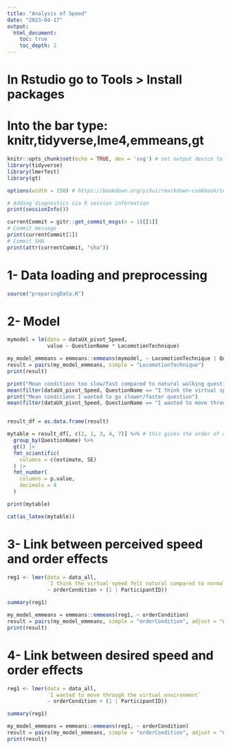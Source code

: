 ```yaml
---
title: "Analysis of Speed"
date: "2023-04-17"
output:
  html_document:
    toc: true
    toc_depth: 2
---
```


# In Rstudio go to Tools > Install packages 
# Into the bar type: knitr,tidyverse,lme4,emmeans,gt
```r
knitr::opts_chunk$set(echo = TRUE, dev = 'svg') # set output device to svg
library(tidyverse)
library(lmerTest)
library(gt)

options(width = 150) # https://bookdown.org/yihui/rmarkdown-cookbook/text-width.html
```


```r
# Adding diagnostics via R session information
print(sessionInfo())
```

```r
currentCommit = gitr::get_commit_msgs(n = 1)[[1]]
# Commit message
print(currentCommit[1])
# Commit SHA
print(attr(currentCommit, "sha"))
```


# 1- Data loading and preprocessing

```r
source("preparingData.R")
```


# 2- Model

```r
mymodel = lm(data = dataUX_pivot_Speed, 
             value ~ QuestionName * LocomotionTechnique)

my_model_emmeans = emmeans::emmeans(mymodel, ~ LocomotionTechnique | QuestionName)
result = pairs(my_model_emmeans, simple = "LocomotionTechnique")
print(result)

print("Mean conditions too slow/fast compared to natural walking question")
mean(filter(dataUX_pivot_Speed, QuestionName == "I think the virtual speed felt natural compared to normal walking")$value)
print("Mean conditions I wanted to go slower/faster question")
mean(filter(dataUX_pivot_Speed, QuestionName == "I wanted to move through the virtual environment")$value)


result_df = as.data.frame(result)

mytable = result_df[, c(2, 1, 3, 4, 7)] %>% # this gives the order of columns
  group_by(QuestionName) %>%
  gt() |>
  fmt_scientific(
    columns = c(estimate, SE)
  ) |>
  fmt_number(
    columns = p.value, 
    decimals = 4
  )

print(mytable)

cat(as_latex(mytable))
```


# 3- Link between perceived speed and order effects

```r
reg1 <- lmer(data = data_all,
             `I think the virtual speed felt natural compared to normal walking` 
             ~ orderCondition + (1 | ParticipantID))

summary(reg1)
```

```r
my_model_emmeans = emmeans::emmeans(reg1, ~ orderCondition)
result = pairs(my_model_emmeans, simple = "orderCondition", adjust = "none")
print(result)
```


# 4- Link between desired speed and order effects

```r
reg1 <- lmer(data = data_all,
             `I wanted to move through the virtual environment` 
             ~ orderCondition + (1 | ParticipantID))

summary(reg1)
```

```r
my_model_emmeans = emmeans::emmeans(reg1, ~ orderCondition)
result = pairs(my_model_emmeans, simple = "orderCondition", adjust = "none")
print(result)
```

